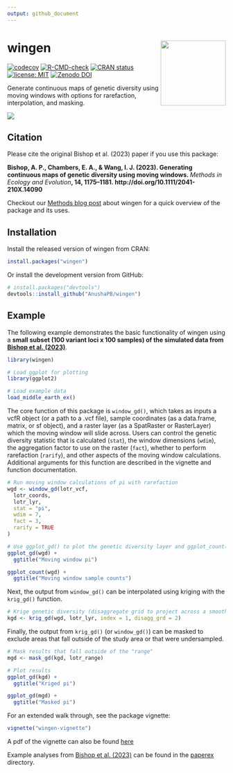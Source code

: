 ```yaml
---
output: github_document
---
```


<!-- README.md is generated from README.Rmd. Please edit that file -->

# wingen <img src="man/figures/logo.png" align="right" height="150"/>

<!-- badges: start -->
[![codecov](https://codecov.io/gh/AnushaPB/wingen/graph/badge.svg?token=P4Z35HFR4Y)](https://app.codecov.io/gh/AnushaPB/wingen)
[![R-CMD-check](https://github.com/AnushaPB/wingen/actions/workflows/R-CMD-check.yaml/badge.svg)](https://github.com/AnushaPB/wingen/actions/workflows/R-CMD-check.yaml)
[![CRAN status](https://www.r-pkg.org/badges/version/wingen)](https://CRAN.R-project.org/package=wingen)
[![license: MIT](https://img.shields.io/badge/license-MIT-blue)](https://img.shields.io/badge/license-MIT-blue)
[![Zenodo DOI](https://zenodo.org/badge/499617621.svg)](https://zenodo.org/badge/latestdoi/499617621)
<!-- badges: end -->

Generate continuous maps of genetic diversity using moving windows with options for rarefaction, interpolation, and masking.

![](man/figures/README-gif.gif)

## Citation

Please cite the original Bishop et al. (2023) paper if you use this package:

**Bishop, A. P., Chambers, E. A., & Wang, I. J. (2023). Generating continuous maps of genetic diversity using moving windows. ***Methods in Ecology and Evolution***, 14, 1175–1181. http://doi.org/10.1111/2041-210X.14090**

Checkout our [Methods blog post](https://methodsblog.com/2023/05/03/wingen-mapping-genetic-diversity-using-moving-windows/) about wingen for a quick overview of the package and its uses.

## Installation

Install the released version of wingen from CRAN:
``` r
install.packages("wingen")
```

Or install the development version from GitHub:
``` r
# install.packages("devtools")
devtools::install_github("AnushaPB/wingen")
```

## Example

The following example demonstrates the basic functionality of wingen using a **small subset (100 variant loci x 100 samples) of the simulated data from [Bishop et al. (2023)](http://doi.org/10.1111/2041-210X.14090)**.

```r
library(wingen)

# Load ggplot for plotting
library(ggplot2)

# Load example data
load_middle_earth_ex()
```

The core function of this package is `window_gd()`, which takes as inputs a vcfR object (or a path to a .vcf file), sample coordinates (as a data.frame, matrix, or sf object), and a raster layer (as a SpatRaster or RasterLayer) which the moving window will slide across. Users can control the genetic diversity statistic that is calculated (`stat`), the window dimensions (`wdim`), the aggregation factor to use on the raster (`fact`), whether to perform rarefaction (`rarify`), and other aspects of the moving window calculations. Additional arguments for this function are described in the vignette and function documentation.

```r
# Run moving window calculations of pi with rarefaction
wgd <- window_gd(lotr_vcf,
  lotr_coords,
  lotr_lyr,
  stat = "pi",
  wdim = 7,
  fact = 3,
  rarify = TRUE
)

# Use ggplot_gd() to plot the genetic diversity layer and ggplot_count() to plot the sample counts layer
ggplot_gd(wgd) +
  ggtitle("Moving window pi")
```
```r
ggplot_count(wgd) +
  ggtitle("Moving window sample counts")
```

Next, the output from `window_gd()` can be interpolated using kriging with the `krig_gd()` function.

```r
# Krige genetic diversity (disaggregate grid to project across a smoother final surface)
kgd <- krig_gd(wgd, lotr_lyr, index = 1, disagg_grd = 2)
```

Finally, the output from `krig_gd()` (or `window_gd()`) can be masked to exclude areas that fall outside of the study area or that were undersampled.

```r
# Mask results that fall outside of the "range"
mgd <- mask_gd(kgd, lotr_range)
```

```r
# Plot results
ggplot_gd(kgd) +
  ggtitle("Kriged pi")

ggplot_gd(mgd) +
  ggtitle("Masked pi")
```

For an extended walk through, see the package vignette:

``` r
vignette("wingen-vignette")
```

A pdf of the vignette can also be found [here](https://github.com/AnushaPB/wingen/blob/main/vignettes/wingen-vignette.pdf)

Example analyses from [Bishop et al. (2023)](http://doi.org/10.1111/2041-210X.14090) can be found in the [paperex](https://github.com/AnushaPB/wingen/tree/main/paperex) directory.
